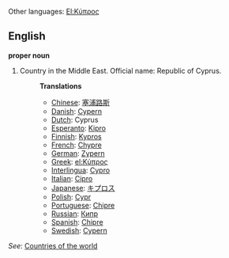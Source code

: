 Other languages: [[Εl:Κύπρος]]
==English==

'''proper noun'''

# Country in the Middle East. Official name: Republic of Cyprus.
#:'''Translations'''
#:*[[Chinese]]: [[塞浦路斯]]
#:*[[Danish]]: [[Cypern]]
#:*[[Dutch]]: Cyprus
#:*[[Esperanto]]: [[Kipro]]
#:*[[Finnish]]: [[Kypros]]
#:*[[French]]: [[Chypre]]
#:*[[German]]: [[Zypern]]
#:*[[Greek]]: [[el:Κύπρος]]
#:*[[Interlingua]]: [[Cypro]]
#:*[[Italian]]: [[Cipro]]
#:*[[Japanese]]: [[キプロス]]
#:*[[Polish]]: [[Cypr]]
#:*[[Portuguese]]: [[Chipre]]
#:*[[Russian]]: [[Кипр]]
#:*[[Spanish]]: [[Chipre]]
#:*[[Swedish]]: [[Cypern]]

''See'': [[Countries of the world]]
